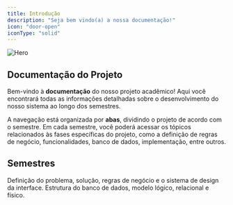 ```yaml
---
title: Introdução
description: "Seja bem vindo(a) a nossa documentação!"
icon: "door-open"
iconType: "solid"
---
```


<img src='/public/images/hero.svg' alt='Hero' />

## Documentação do Projeto

Bem-vindo à **documentação** do nosso projeto acadêmico! Aqui você encontrará todas as informações detalhadas sobre o desenvolvimento do nosso sistema ao longo dos semestres.

A navegação está organizada por **abas**, dividindo o projeto de acordo com o semestre. Em cada semestre, você poderá acessar os tópicos relacionados às fases específicas do projeto, como a definição de regras de negócio, funcionalidades, banco de dados, implementação, entre outros.

## Semestres

<CardGroup cols={2}>
    <Card title='1° Funcionalidades e interface' icon='pen-nib' href='/modelo/introducao'>
        Definição do problema, solução, regras de negócio e o sistema de design da interface.
    </Card>
    <Card title='2° Banco de dados' icon='database' href='/bancodedados/introducao'>
        Estrutura do banco de dados, modelo lógico, relacional e físico.
    </Card>
</CardGroup>
